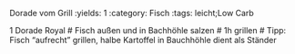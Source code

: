 Dorade vom Grill
:yields: 1
:category: Fisch
:tags: leicht;Low Carb

1 Dorade Royal
# Fisch außen und in Bachhöhle salzen
# 1h grillen
# Tipp: Fisch "aufrecht" grillen, halbe Kartoffel in Bauchhöhle dient als Ständer



